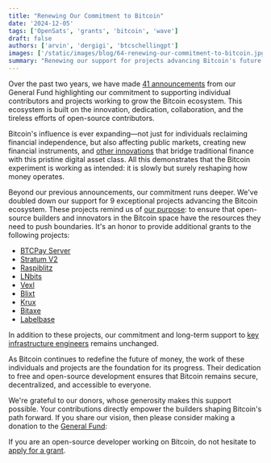```yaml
---
title: "Renewing Our Commitment to Bitcoin"
date: '2024-12-05'
tags: ['OpenSats', 'grants', 'bitcoin', 'wave']
draft: false
authors: ['arvin', 'dergigi', 'btcschellingpt']
images: ['/static/images/blog/64-renewing-our-commitment-to-bitcoin.jpg']
summary: "Renewing our support for projects advancing Bitcoin's future."
---
```


Over the past two years, we have made [41 announcements](/tags/bitcoin) from our
General Fund highlighting our commitment to supporting individual contributors
and projects working to grow the Bitcoin ecosystem. This ecosystem is built on
the innovation, dedication, collaboration, and the tireless efforts of
open-source contributors.

Bitcoin's influence is ever expanding—not just for individuals reclaiming
financial independence, but also affecting public markets, creating new
financial instruments, and [other
innovations](https://www.accesswire.com/946068/newmarket-launches-battery-finance-a-pioneering-asset-management-and-specialty-finance-platform-built-on-bitcoin-completes-inaugural-credit-investment)
that bridge traditional finance with this pristine digital asset class. All this
demonstrates that the Bitcoin experiment is working as intended: it is slowly
but surely reshaping how money operates.

Beyond our previous announcements, our commitment runs deeper. We've doubled
down our support for 9 exceptional projects advancing the Bitcoin ecosystem.
These projects remind us of [our purpose](/mission): to ensure that open-source
builders and innovators in the Bitcoin space have the resources they need to
push boundaries. It's an honor to provide additional grants to the following
projects:

- [BTCPay Server](/blog/bitcoin-grants-july-2023#btcpay-server)
- [Stratum
  V2](/blog/bitcoin-and-nostr-grants-august-2023#stratum-v2-testing--benchmarking-tool)
- [Raspiblitz](/blog/bitcoin-grants-july-2023#raspiblitz)
- [LNbits](/blog/bitcoin-and-nostr-grants-august-2023#lnbits)
- [Vexl](/blog/bitcoin-grants-december-2023#vexl)
- [Blixt](/blog/bitcoin-grants-july-2023#blixt-wallet)
- [Krux](/blog/bitcoin-grants-december-2023#krux)
- [Bitaxe](/blog/bitcoin-grants-feb-2024#the-bitaxe)
- [Labelbase](/blog/bitcoin-grants-july-2023#labelbase)

In addition to these projects, our commitment and long-term support to [key
infrastructure engineers](/tags/core) remains unchanged.

As Bitcoin continues to redefine the future of money, the work of these
individuals and projects are the foundation for its progress. Their dedication
to free and open-source development ensures that Bitcoin remains secure,
decentralized, and accessible to everyone.

We're grateful to our donors, whose generosity makes this support possible. Your
contributions directly empower the builders shaping Bitcoin's path forward. If
you share our vision, then please consider making a donation to the [General
Fund](/funds/general):

<center>
    <DonateToGeneralFundButton/>
</center>

If you are an open-source developer working on Bitcoin, do not hesitate to [apply
for a grant](https://opensats.org/apply/grant).
